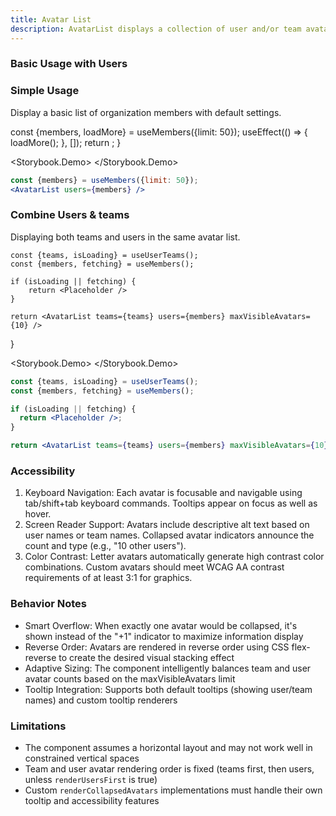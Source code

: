 ```yaml
---
title: Avatar List
description: AvatarList displays a collection of user and/or team avatars in a responsive horizontal list.
---
```







### Basic Usage with Users

### Simple Usage

Display a basic list of organization members with default settings.

  const {members, loadMore} = useMembers({limit: 50});
  useEffect(() => {
    loadMore();
  }, []);
  return <AvatarList users={members} />;
}

<Storybook.Demo>
  <SimpleUsage />
</Storybook.Demo>
```jsx
const {members} = useMembers({limit: 50});
<AvatarList users={members} />
```

### Combine Users & teams

Displaying both teams and users in the same avatar list.

    const {teams, isLoading} = useUserTeams();
    const {members, fetching} = useMembers();

    if (isLoading || fetching) {
        return <Placeholder />
    }

    return <AvatarList teams={teams} users={members} maxVisibleAvatars={10} />

}

<Storybook.Demo>
  <CombinedUsage />
</Storybook.Demo>

```jsx
const {teams, isLoading} = useUserTeams();
const {members, fetching} = useMembers();

if (isLoading || fetching) {
  return <Placeholder />;
}

return <AvatarList teams={teams} users={members} maxVisibleAvatars={10} />;
```

### Accessibility

1. Keyboard Navigation: Each avatar is focusable and navigable using tab/shift+tab keyboard
   commands. Tooltips appear on focus as well as hover.
2. Screen Reader Support: Avatars include descriptive alt text based on user names or team
   names. Collapsed avatar indicators announce the count and type (e.g., "10 other users").
3. Color Contrast: Letter avatars automatically generate high contrast color combinations.
   Custom avatars should meet WCAG AA contrast requirements of at least 3:1 for graphics.

### Behavior Notes

- Smart Overflow: When exactly one avatar would be collapsed, it's shown instead of the "+1"
  indicator to maximize information display
- Reverse Order: Avatars are rendered in reverse order using CSS flex-reverse to create the
  desired visual stacking effect
- Adaptive Sizing: The component intelligently balances team and user avatar counts based on
  the maxVisibleAvatars limit
- Tooltip Integration: Supports both default tooltips (showing user/team names) and custom
  tooltip renderers

### Limitations

- The component assumes a horizontal layout and may not work well in constrained vertical
  spaces
- Team and user avatar rendering order is fixed (teams first, then users, unless
  `renderUsersFirst` is true)
- Custom `renderCollapsedAvatars` implementations must handle their own tooltip and
  accessibility features
